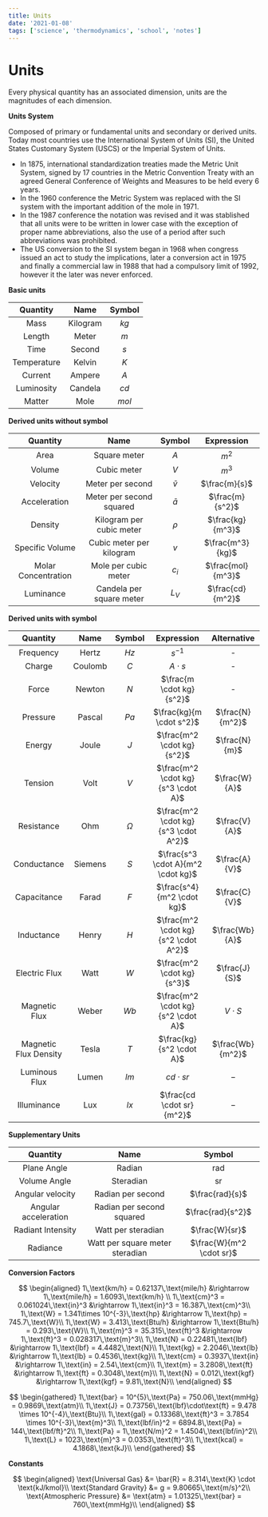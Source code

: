 ```yaml
---
title: Units
date: '2021-01-08'
tags: ['science', 'thermodynamics', 'school', 'notes']
---
```


# Units

Every physical quantity has an associated dimension, units are the magnitudes of each dimension.

**Units System**

Composed of primary or fundamental units and secondary or derived units. Today most countries use the International System of Units (SI), the United States Customary System (USCS) or the Imperial System of Units.

* In 1875, international standardization treaties made the Metric Unit System, signed by 17 countries in the Metric Convention Treaty with an agreed General Conference of Weights and Measures to be held every 6 years. 
* In the 1960 conference the Metric System was replaced with the SI system with the important addition of the mole in 1971. 
* In the 1987 conference the notation was revised and it was stablished that all units were to be written in lower case with the exception of proper name abbreviations, also the use of a period after such abbreviations was prohibited. 
* The US conversion to the SI system began in 1968 when congress issued an act to study the implications, later a conversion act in 1975 and finally a commercial law in 1988 that had a compulsory limit of 1992, however it the later was never enforced.

**Basic units**

| Quantity | Name | Symbol |
| :---: | :---: | :---: |
| Mass | Kilogram | $kg$ |
| Length | Meter | $m$ |
| Time | Second | $s$ |
| Temperature | Kelvin | $K$ |
| Current | Ampere | $A$ |
| Luminosity | Candela | $cd$ |
| Matter | Mole | $mol$ |

**Derived units without symbol**

| Quantity | Name | Symbol | Expression |
| :---: | :---: | :---: | :---: |
| Area | Square meter | $A$ | $m^2$ |
| Volume | Cubic meter | $V$ | $m^3$ |
| Velocity | Meter per second | $\bar{v}$ | $\frac{m}{s}$ |
| Acceleration | Meter per second squared | $\bar{a}$ | $\frac{m}{s^2}$ |
| Density | Kilogram per cubic meter | $\rho$ | $\frac{kg}{m^3}$ |
| Specific Volume | Cubic meter per kilogram | $v$ | $\frac{m^3}{kg}$ |
| Molar Concentration | Mole per cubic meter | $c_i$ | $\frac{mol}{m^3}$ |
| Luminance | Candela per square meter | $L_V$ | $\frac{cd}{m^2}$ |

**Derived units with symbol**

| Quantity | Name | Symbol | Expression | Alternative |
| :---: | :---: | :---: | :---: | :---:|
| Frequency | Hertz | $Hz$ | $s^{-1}$ | - |
| Charge | Coulomb | $C$ | $A \cdot s$ | - |
| Force | Newton | $N$ | $\frac{m \cdot kg}{s^2}$ | - | 
| Pressure | Pascal | $Pa$ | $\frac{kg}{m \cdot s^2}$ |  $\frac{N}{m^2}$ |
| Energy | Joule | $J$ | $\frac{m^2 \cdot kg}{s^2}$ | $\frac{N}{m}$ |
| Tension | Volt | $V$ | $\frac{m^2 \cdot kg}{s^3 \cdot A}$ | $\frac{W}{A}$ |
| Resistance | Ohm | $\Omega$ | $\frac{m^2 \cdot kg}{s^3 \cdot A^2}$ | $\frac{V}{A}$ |
| Conductance | Siemens | $S$ | $\frac{s^3 \cdot A}{m^2 \cdot kg}$ | $\frac{A}{V}$ |
| Capacitance | Farad | $F$ | $\frac{s^4}{m^2 \cdot kg}$ | $\frac{C}{V}$ |
| Inductance | Henry | $H$ | $\frac{m^2 \cdot kg}{s^2 \cdot A^2}$ | $\frac{Wb}{A}$ |
| Electric Flux | Watt | $W$ | $\frac{m^2 \cdot kg}{s^3}$ | $\frac{J}{S}$ |
| Magnetic Flux | Weber | $Wb$ | $\frac{m^2 \cdot kg}{s^2 \cdot A}$ | $V \cdot S$ |
| Magnetic Flux Density | Tesla | $T$ | $\frac{kg}{s^2 \cdot A}$ | $\frac{Wb}{m^2}$ |
| Luminous Flux | Lumen | $lm$ | $cd \cdot sr$ | $-$ |
| Illuminance | Lux | $lx$ | $\frac{cd \cdot sr}{m^2}$ | $-$ |

**Supplementary Units**

| Quantity | Name | Symbol |
| :---: | :---: | :---: |
| Plane Angle | Radian | rad |
| Volume Angle | Steradian | sr |
| Angular velocity | Radian per second | $\frac{rad}{s}$ |
| Angular acceleration | Radian per second squared | $\frac{rad}{s^2}$ |
| Radiant Intensity | Watt per steradian | $\frac{W}{sr}$ |
| Radiance | Watt per square meter steradian | $\frac{W}{m^2 \cdot sr}$ |

**Conversion Factors**

$$
\begin{aligned}
	1\,\text{km/h} = 0.62137\,\text{mile/h} &\rightarrow 1\,\text{mile/h} = 1.6093\,\text{km/h} \\
	1\,\text{cm}^3 = 0.061024\,\text{in}^3 &\rightarrow 1\,\text{in}^3 = 16.387\,\text{cm}^3\\
	1\,\text{W} = 1.341\times 10^{-3}\,\text{hp} &\rightarrow 1\,\text{hp} = 745.7\,\text{W}\\
	1\,\text{W} = 3.413\,\text{Btu/h} &\rightarrow 1\,\text{Btu/h} = 0.293\,\text{W}\\
	1\,\text{m}^3 = 35.315\,\text{ft}^3 &\rightarrow 1\,\text{ft}^3 = 0.028317\,\text{m}^3\\
	1\,\text{N} = 0.22481\,\text{lbf} &\rightarrow 1\,\text{lbf} = 4.4482\,\text{N}\\
	1\,\text{kg} = 2.2046\,\text{lb} &\rightarrow 1\,\text{lb} = 0.4536\,\text{kg}\\
	1\,\text{cm} = 0.3937\,\text{in} &\rightarrow 1\,\text{in} = 2.54\,\text{cm}\\
	1\,\text{m} = 3.2808\,\text{ft} &\rightarrow 1\,\text{ft} = 0.3048\,\text{m}\\
	1\,\text{N} = 0.012\,\text{kgf} &\rightarrow 1\,\text{kgf} = 9.81\,\text{N}\\
\end{aligned}
$$

$$
\begin{gathered}
	1\,\text{bar} = 10^{5}\,\text{Pa} = 750.06\,\text{mmHg} = 0.9869\,\text{atm}\\
	1\,\text{J} = 0.73756\,\text{lbf}\cdot\text{ft} = 9.478 \times 10^{-4}\,\text{Btu}\\
	1\,\text{gal} = 0.13368\,\text{ft}^3 = 3.7854 \times 10^{-3}\,\text{m}^3\\
	1\,\text{lbf/in}^2 = 6894.8\,\text{Pa} = 144\,\text{lbf/ft}^2\\
	1\,\text{Pa} = 1\,\text{N/m}^2 = 1.4504\,\text{lbf/in}^2\\
	1\,\text{L} = 1023\,\text{m}^3 = 0.0353\,\text{ft}^3\\
	1\,\text{kcal} = 4.1868\,\text{kJ}\\
\end{gathered}
$$

**Constants**

$$
\begin{aligned}
	\text{Universal Gas} &= \bar{R} = 8.314\,\text{K} \cdot \text{kJ/kmol}\\
	\text{Standard Gravity} &= g = 9.80665\,\text{m/s}^2\\
	\text{Atmospheric Pressure} &= \text{atm} = 1.01325\,\text{bar} = 760\,\text{mmHg}\\
\end{aligned}
$$